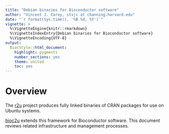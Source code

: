 ```yaml
---
title: "Debian binaries for Bioconductor software"
author: "Vincent J. Carey, stvjc at channing.harvard.edu"
date: "`r format(Sys.time(), '%B %d, %Y')`"
vignette: >
  %\VignetteEngine{knitr::rmarkdown}
  %\VignetteIndexEntry{Debian binaries for Bioconductor software}
  %\VignetteEncoding{UTF-8}
output:
  BiocStyle::html_document:
    highlight: pygments
    number_sections: yes
    theme: united
    toc: yes
---
```


# Overview

The [r2u](https://github.com/eddelbuettel/r2u) project produces
fully linked binaries of CRAN packages for use on Ubuntu systems.

[bioc2u](https://github.com/bioconductor/bioc2u) extends this
framework for Bioconductor software.  This document reviews
related infrastructure and management processes.

